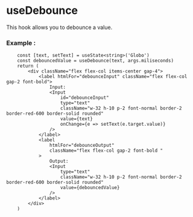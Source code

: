 


<Meta of={useDebounce} />




# useDebounce

This hook allows you to debounce a value.

### Example :

```tsx
	const [text, setText] = useState<string>('Globo')
	const debouncedValue = useDebounce(text, args.miliseconds)
	return (
		<div className="flex flex-col items-center gap-4">
			<label htmlFor="debounceInput" className="flex flex-col gap-2 font-bold">
				Input:
				<Input
					id="debounceInput"
					type="text"
					className="w-32 h-10 p-2 font-normal border-2 border-red-600 border-solid rounded"
					value={text}
					onChange={e => setText(e.target.value)}
				/>
			</label>
			<label
				htmlFor="debounceOutput"
				className="flex flex-col gap-2 font-bold "
			>
				Output:
				<Input
					type="text"
					className="w-32 h-10 p-2 font-normal border-2 border-red-600 border-solid rounded"
					value={debouncedValue}
				/>
			</label>
		</div>
	)
```


<Canvas of={useDebounce.Example} />
<Controls/>

